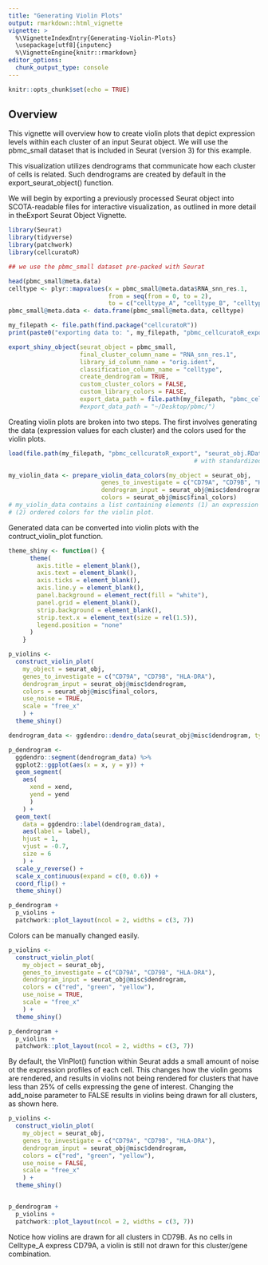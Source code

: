 ```yaml
---
title: "Generating Violin Plots"
output: rmarkdown::html_vignette
vignette: >
  %\VignetteIndexEntry{Generating-Violin-Plots}
  \usepackage[utf8]{inputenc}
  %\VignetteEngine{knitr::rmarkdown}
editor_options: 
  chunk_output_type: console
---
```


```r
knitr::opts_chunk$set(echo = TRUE)
```

## Overview
This vignette will overview how to create violin plots that depict expression levels within each cluster of an input Seurat object. We will use the pbmc_small dataset that is included in Seurat (version 3) for this example. 

This visualization utilizes dendrograms that communicate how each cluster of cells is related. Such dendrograms are created by default in the export_seurat_object() function.
 
We will begin by exporting a previously processed Seurat object into SCOTA-readable files for interactive visualization, as outlined in more detail in theExport Seurat Object Vignette. 
```r
library(Seurat)
library(tidyverse)
library(patchwork)
library(cellcuratoR)

## we use the pbmc_small dataset pre-packed with Seurat

head(pbmc_small@meta.data)
celltype <- plyr::mapvalues(x = pbmc_small@meta.data$RNA_snn_res.1, 
                            from = seq(from = 0, to = 2), 
                            to = c("celltype_A", "celltype_B", "celltype_C"))
pbmc_small@meta.data <- data.frame(pbmc_small@meta.data, celltype)

my_filepath <- file.path(find.package("cellcuratoR"))
print(paste0("exporting data to: ", my_filepath, "pbmc_cellcuratoR_export/"))

export_shiny_object(seurat_object = pbmc_small, 
                    final_cluster_column_name = "RNA_snn_res.1",
                    library_id_column_name = "orig.ident",
                    classification_column_name = "celltype",
                    create_dendrogram = TRUE,
                    custom_cluster_colors = FALSE,
                    custom_library_colors = FALSE,
                    export_data_path = file.path(my_filepath, "pbmc_cellcuratoR_export/"))
                    #export_data_path = "~/Desktop/pbmc/")
```

Creating violin plots are broken into two steps. The first involves generating the data (expression values for each cluster) and the colors used for the violin plots. 
```r
load(file.path(my_filepath, "pbmc_cellcuratoR_export", "seurat_obj.RData")) # Loads the seurat_obj, which renames several columns in the meta.data
                                                    # with standardized names for use in the Shiny application. 

my_violin_data <- prepare_violin_data_colors(my_object = seurat_obj,
                          genes_to_investigate = c("CD79A", "CD79B", "HLA-DRA"),
                          dendrogram_input = seurat_obj@misc$dendrogram,
                          colors = seurat_obj@misc$final_colors)
# my_violin_data contains a list containing elements (1) an expression matrix from the seurat data slot and 
# (2) ordered colors for the violin plot. 
```

Generated data can be converted into violin plots with the contruct_violin_plot function. 
```r
theme_shiny <- function() {
      theme(
        axis.title = element_blank(),
        axis.text = element_blank(),
        axis.ticks = element_blank(),
        axis.line.y = element_blank(),
        panel.background = element_rect(fill = "white"),
        panel.grid = element_blank(),
        strip.background = element_blank(),
        strip.text.x = element_text(size = rel(1.5)),
        legend.position = "none"
      )
    }

p_violins <-
  construct_violin_plot(
    my_object = seurat_obj,
    genes_to_investigate = c("CD79A", "CD79B", "HLA-DRA"),
    dendrogram_input = seurat_obj@misc$dendrogram,
    colors = seurat_obj@misc$final_colors,
    use_noise = TRUE,
    scale = "free_x"
    ) +
  theme_shiny()

dendrogram_data <- ggdendro::dendro_data(seurat_obj@misc$dendrogram, type = "rectangle")

p_dendrogram <-
  ggdendro::segment(dendrogram_data) %>%
  ggplot2::ggplot(aes(x = x, y = y)) +
  geom_segment(
    aes(
      xend = xend,
      yend = yend
      )
    ) +
  geom_text(
    data = ggdendro::label(dendrogram_data),
    aes(label = label),
    hjust = 1,
    vjust = -0.7,
    size = 6
    ) +
  scale_y_reverse() +
  scale_x_continuous(expand = c(0, 0.6)) +
  coord_flip() +
  theme_shiny()

p_dendrogram +
  p_violins +
  patchwork::plot_layout(ncol = 2, widths = c(3, 7))

```

Colors can be manually changed easily. 
```r
p_violins <-
  construct_violin_plot(
    my_object = seurat_obj,
    genes_to_investigate = c("CD79A", "CD79B", "HLA-DRA"),
    dendrogram_input = seurat_obj@misc$dendrogram,
    colors = c("red", "green", "yellow"),
    use_noise = TRUE,
    scale = "free_x"
    ) +
  theme_shiny()

p_dendrogram +
  p_violins +
  patchwork::plot_layout(ncol = 2, widths = c(3, 7))

```

By default, the VlnPlot() function within Seurat adds a small amount of noise ot the expression profiles of each cell. This changes how the violin geoms are rendered, and results in violins not being rendered for clusters that have less than 25% of cells expressing the gene of interest. Changing the add_noise parameter to FALSE results in violins being drawn for all clusters, as shown here.
```r
p_violins <-
  construct_violin_plot(
    my_object = seurat_obj,
    genes_to_investigate = c("CD79A", "CD79B", "HLA-DRA"),
    dendrogram_input = seurat_obj@misc$dendrogram,
    colors = c("red", "green", "yellow"),
    use_noise = FALSE,
    scale = "free_x"
    ) +
  theme_shiny()


p_dendrogram +
  p_violins +
  patchwork::plot_layout(ncol = 2, widths = c(3, 7))

```

Notice how violins are drawn for all clusters in CD79B. As no cells in Celltype_A express CD79A, a violin is still not drawn for this cluster/gene combination. 

